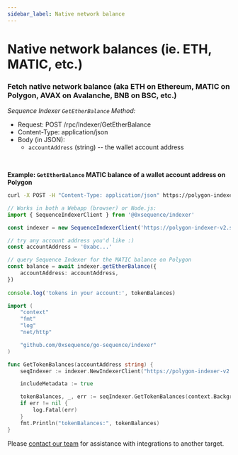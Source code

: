 ```yaml
---
sidebar_label: Native network balance
---
```



# Native network balances (ie. ETH, MATIC, etc.)

### Fetch native network balance (aka ETH on Ethereum, MATIC on Polygon, AVAX on Avalanche, BNB on BSC, etc.)

*Sequence Indexer `GetEtherBalance` Method:*

* Request: POST /rpc/Indexer/GetEtherBalance
* Content-Type: application/json
* Body (in JSON):
  * `accountAddress` (string) -- the wallet account address

<br />

**Example: `GetEtherBalance` MATIC balance of a wallet account address on Polygon**

<Tabs>
<TabItem value="curl" label="curl">

```bash class=wrap
curl -X POST -H "Content-Type: application/json" https://polygon-indexer-v2.sequence.app/rpc/Indexer/GetEtherBalance -d '{ "accountAddress": "0x8e3E38fe7367dd3b52D1e281E4e8400447C8d8B9" }'
```

</TabItem>
<TabItem value="js" label="Javascript / Typescript">

```ts
// Works in both a Webapp (browser) or Node.js:
import { SequenceIndexerClient } from '@0xsequence/indexer'

const indexer = new SequenceIndexerClient('https://polygon-indexer-v2.sequence.app')

// try any account address you'd like :)
const accountAddress = '0xabc...'

// query Sequence Indexer for the MATIC balance on Polygon
const balance = await indexer.getEtherBalance({
	accountAddress: accountAddress,
})
	
console.log('tokens in your account:', tokenBalances)
```

</TabItem>
<TabItem value="golang" label="Go">

```go
import (
	"context"
	"fmt"
	"log"
	"net/http"

	"github.com/0xsequence/go-sequence/indexer"
)

func GetTokenBalances(accountAddress string) {
	seqIndexer := indexer.NewIndexerClient("https://polygon-indexer-v2.sequence.app", http.DefaultClient)

	includeMetadata := true

	tokenBalances, _, err := seqIndexer.GetTokenBalances(context.Background(), &accountAddress, nil, &includeMetadata, nil)
	if err != nil {
		log.Fatal(err)
	}
	fmt.Println("tokenBalances:", tokenBalances)
}
```

</TabItem>
<TabItem value="other" label="Other">

Please [contact our team](/support) for assistance with integrations to another target.

</TabItem>
</Tabs>
